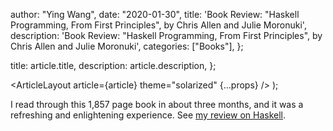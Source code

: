 
  author: "Ying Wang",
  date: "2020-01-30",
  title:
    'Book Review: "Haskell Programming, From First Principles", by Chris Allen and Julie Moronuki',
  description:
    'Book Review: "Haskell Programming, From First Principles", by Chris Allen and Julie Moronuki',
  categories: ["Books"],
};

  title: article.title,
  description: article.description,
};

  <ArticleLayout article={article} theme="solarized" {...props} />
);

I read through this 1,857 page book in about three months, and it was a
refreshing and enlightening experience. See [my review on
Haskell](https://bytes.yingw787.com/posts/2020/01/30/a_review_of_haskell/).
